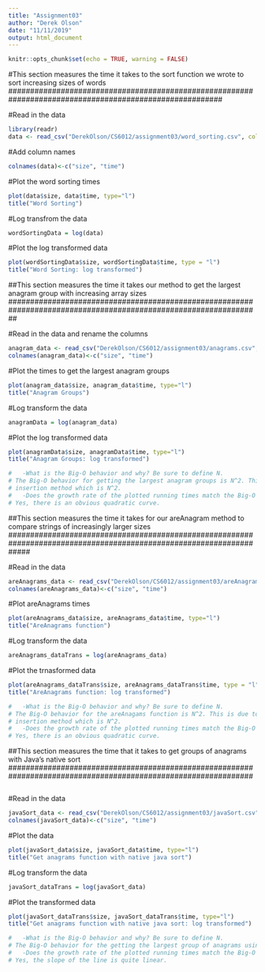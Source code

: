 ```yaml
---
title: "Assignment03"
author: "Derek Olson"
date: "11/11/2019"
output: html_document
---
```


```r
knitr::opts_chunk$set(echo = TRUE, warning = FALSE)
```
#########################################################################################################
#This section  measures the time it takes to the sort function we wrote to sort increasing sizes of words
#########################################################################################################

#Read in the data
```r
library(readr)
data <- read_csv("DerekOlson/CS6012/assignment03/word_sorting.csv", col_types = cols(X3 = col_skip(), X4 = col_skip(), X5 = col_skip(), X6 = col_skip(), X7 = col_skip()))
```

#Add column names
```r
colnames(data)<-c("size", "time")
```

#Plot the word sorting times
```r
plot(data$size, data$time, type="l")
title("Word Sorting")
```

#Log transfrom the data
```r
wordSortingData = log(data)
```

#Plot the log transformed data
```r
plot(wordSortingData$size, wordSortingData$time, type = "l")
title("Word Sorting: log transformed")
```
##################################################################################################################
##This section measures the time it takes our method to get the largest anagram group with increasing array sizes
##################################################################################################################

#Read in the data and rename the columns
```r
anagram_data <- read_csv("DerekOlson/CS6012/assignment03/anagrams.csv", col_types = cols(X3 = col_skip(), X4 = col_skip(), X5 = col_skip(), X6 = col_skip(), X7 = col_skip()))
colnames(anagram_data)<-c("size", "time")
```

#Plot the times to get the largest anagram groups
```r
plot(anagram_data$size, anagram_data$time, type="l")
title("Anagram Groups")
```

#Log transform the data
```r
anagramData = log(anagram_data)
```

#Plot the log transformed data
```r
plot(anagramData$size, anagramData$time, type="l")
title("Anagram Groups: log transformed")
```

```r
#	-What is the Big-O behavior and why? Be sure to define N.
# The Big-O behavior for getting the largest anagram groups is N^2. This is due to the fact that it relies on the 
# insertion method which is N^2. 
#	-Does the growth rate of the plotted running times match the Big-O behavior you predicted?
# Yes, there is an obvious quadratic curve.
```


#####################################################################################################################
##This section measures the time it takes for our areAnagram method to compare strings of increasingly larger sizes
#####################################################################################################################

#Read in the data
```r
areAnagrams_data <- read_csv("DerekOlson/CS6012/assignment03/areAnagrams.csv", col_types = cols(X3 = col_skip(), X4 = col_skip(), X5 = col_skip(), X6 = col_skip(), X7 = col_skip()))
colnames(areAnagrams_data)<-c("size", "time")
```

#Plot areAnagrams times
```r
plot(areAnagrams_data$size, areAnagrams_data$time, type="l")
title("AreAnagrams function")
```

#Log transform the data
```r
areAnagrams_dataTrans = log(areAnagrams_data)
```

#Plot the trnasformed data
```r
plot(areAnagrams_dataTrans$size, areAnagrams_dataTrans$time, type = "l")
title("AreAnagrams function: log transformed")
```


```r
#	-What is the Big-O behavior and why? Be sure to define N.
# The Big-O behavior for the areAnagams function is N^2. This is due to the fact that it relies on the 
# insertion method which is N^2. 
#	-Does the growth rate of the plotted running times match the Big-O behavior you predicted?
# Yes, there is an obvious quadratic curve.
```

################################################################################################################
##This section measures the time that it takes to get groups of anagrams with Java's native sort
################################################################################################################
```r

```

#Read in the data
```r
javaSort_data <- read_csv("DerekOlson/CS6012/assignment03/javaSort.csv", col_types = cols(X3 = col_skip(), X4 = col_skip(), X5 = col_skip(), X6 = col_skip(), X7 = col_skip()))
colnames(javaSort_data)<-c("size", "time")
```

#Plot the data
```r
plot(javaSort_data$size, javaSort_data$time, type="l")
title("Get anagrams function with native java sort")
```

#Log transform the data
```r
javaSort_dataTrans = log(javaSort_data)
```

#Plot the transformed data
```r
plot(javaSort_dataTrans$size, javaSort_dataTrans$time, type="l")
title("Get anagrams function with native java sort: log transformed")
```

```r
#	-What is the Big-O behavior and why? Be sure to define N.
# The Big-O behavior for the getting the largest group of anagrams using the java sort is N logN.  
#	-Does the growth rate of the plotted running times match the Big-O behavior you predicted?
# Yes, the slope of the line is quite linear. 
```


